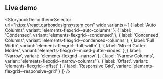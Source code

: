 ## Live demo

<StorybookDemo
  themeSelector
  url="https://react.carbondesignsystem.com"
  wide
  variants={[
    {
      label: 'Auto Columns',
      variant: 'elements-flexgrid--auto-columns'
    },
    {
      label: 'Condensed',
      variant: 'elements-flexgrid--condensed'
    },
    {
      label: 'Condensed Columns',
      variant: 'elements-flexgrid--condensed-columns'
    },
    {
      label: 'Full Width',
      variant: 'elements-flexgrid--full-width'
    },
    {
      label: 'Mixed Gutter Modes',
      variant: 'elements-flexgrid--mixed-gutter-modes'
    },
    {
      label: 'Narrow',
      variant: 'elements-flexgrid--narrow'
    },
    {
      label: 'Narrow Columns',
      variant: 'elements-flexgrid--narrow-columns'
    },
    {
      label: 'Offset',
      variant: 'elements-flexgrid--offset'
    },
    {
      label: 'Responsive Grid',
      variant: 'elements-flexgrid--responsive-grid'
    }
  ]}
/>
